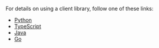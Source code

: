 For details on using a client library, follow one of these links:

- [Python](../client-libraries/python/index.md#api-key-authentication)
- [TypeScript](../client-libraries/typescript/index.mdx#api-key-authentication)
- [Java](../client-libraries/java.md#api-key-authentication)
- [Go](../client-libraries/go.md#api-key-authentication)
